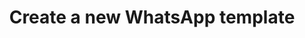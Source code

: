 ---
title: Create a new WhatsApp template
openapi: 'POST /api/v1/persona/{persona}/whatsapp/templates'
---